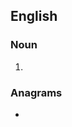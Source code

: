 ==English==

===Noun===
{{head|en|noun plural form}}

# {{plural of|enologist|lang=en}}

===Anagrams===
* {{l|en|neologists}}